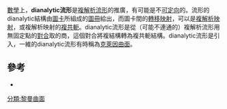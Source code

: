 {{multiple issues|
{{expand|time=2014-04-09T03:15:35+00:00}}
{{expert|time=2014-04-09T03:15:35+00:00}}
{{no footnotes|time=2014-04-09T03:15:35+00:00}}
{{onesource|time=2014-04-09T03:15:35+00:00}}
}}
[[數學|數學]]上，'''dianalytic流形'''是[[複解析流形|複解析流形]]的推廣，有可能是不[[可定向|可定向]]的。流形的dianalytic結構由[[圖卡|圖卡]]所組成的[[圖冊|圖冊]]給出，而圖卡間的[[轉移映射|轉移映射]]，可以是[[複解析映射|複解析映射]]，或複解析映射的[[複共軛|複共軛]]。dianalytic流形是從（可能不連通的）複解析流形用無固定點的[[對合|對合]]取的商，這個對合將複結構轉為複共軛結構。dianalytic流形是{{harvs|txt|last=Klein|authorlink=Felix Klein|year=1882}}引入，一維的dianalytic流形有時稱為[[克萊因曲面|克萊因曲面]]。

==參考==

*{{Citation | last1=Klein | first1=Felix | title=Ueber Riemann's Theorie der algebraischen Funktionen und ihrer Integrale | url=http://books.google.com/books?id=p2gLAAAAYAAJ | publisher= Teubner | language=de | year=1882}}

[[分類:黎曼曲面|分類:黎曼曲面]]